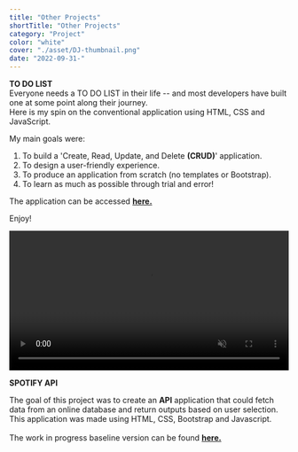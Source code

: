```yaml
---
title: "Other Projects"
shortTitle: "Other Projects"
category: "Project"
color: "white"
cover: "./asset/DJ-thumbnail.png"
date: "2022-09-31-"
---
```


**TO DO LIST**<br />
Everyone needs a TO DO LIST in their life -- and most developers have built one at some point along their journey.  
Here is my spin on the conventional application using HTML, CSS and JavaScript.

My main goals were:
1) To build a 'Create, Read, Update, and Delete **(CRUD)**' application.
2) To design a user-friendly experience.
3) To produce an application from scratch (no templates or Bootstrap).
3) To learn as much as possible through trial and error!

The application can be accessed [**here.**](https://paul-matthew.github.io/To-Do-List/)

Enjoy!


<video type='video/mp4' id="todovideo" width="100%" height="auto" controls autoplay="autoplay" muted loop playsinline="playsinline">
  <source src={v} />
</video>

**SPOTIFY API**<br />

The goal of this project was to create an **API** application that could fetch data from an online database and return outputs based on user selection.
This application was made using HTML, CSS, Bootstrap and Javascript. <br />  
The work in progress baseline version can be found [**here.**](https://paul-matthew.github.io/Spotify-API/)